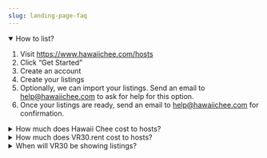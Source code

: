```yaml
---
slug: landing-page-faq
---
```


<details open>

<summary>How to list?</summary>

1. Visit https://www.hawaiichee.com/hosts
2. Click “Get Started”
3. Create an account
4. Create your listings
5. Optionally, we can import your listings. Send an email to help@hawaiichee.com to ask for help for this option.
6. Once your listings are ready, send an email to help@hawaiichee.com for confirmation.

</details>

<details>

<summary>How much does Hawaii Chee cost to hosts?</summary>
<b>Inquiries are free for now as we have not yet started our pay-by-performance charging.</b> Even when we are charging, your first inquiry will be free. After your first, we will ask you to choose either a Pay-Per-Inquiry or Pay-Per-Booking plan, or you can choose to not list on the Hawaii Chee site. If your listings are not on our site but are on VRBO or Airbnb, they will still appear on Hawaii Chee as meta-listings with links to VRBO or Airbnb.

The pay-by-performance rates on Hawaii Chee will equate to about 5.5% of the booking value on the Pay-Per-Booking plan. That compares to an overall take-rate of 15-20% on VRBO and Airbnb. In short, we bring your rental to market at a very attractive rate and all without getting in your way!
</details>

<details>

<summary>How much does VR30.rent cost to hosts?</summary>
VR30 will have no fees. You'll get inquiries. How will VR30 make money? VR30 will be sponsored by Sterman Realty, and Sterman's listings will show at the top of sorts. Having enough listings on the site makes it useful for travelers.

</details>

<details>

<summary>When will VR30 be showing listings? </summary>
Here's the VR30 roadmap:

1. A simple directory of all listings on the site links to fully functional listings, just like those shown on HawaiiChee.com (https://www.hawaiichee.com/users/stermanrealty).
2. Later, we'll have full search capabilities, like searching on HawaiiChee.com for Oahu: https://www.hawaiichee.com/listings/usa/hawaii/oahu

</details>
